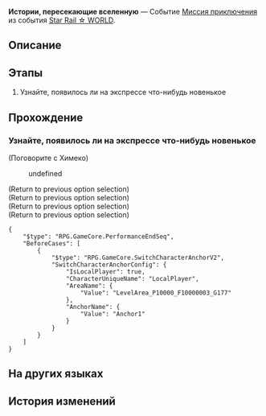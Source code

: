 {{Дополнить|Диалоги.}}
{{Миссия Инфобокс
|id              = 8032201
|Название        = 
|Изображение     = Миссия Освоения Истории, пересекающие вселенную.png
|Тип             = Миссия приключения
|События         = Star Rail ☆ WORLD
|Глава           = 
|Условия         = Достигните [[Уровень Освоения|Уровня Освоения]] 21
|Персонажи       = Вельт; Данкси; Дань Хэн; Первопроходец; Пом-Пом; Химеко
|СтартЛокация    = Вагон для вечеринок
|Мир             = Звёздный экспресс
|Локации         = Вагон для вечеринок
|Предыдущая      = 
|Следующая       = 
|Награды         = Кредиты*5 000
}}
'''Истории, пересекающие вселенную''' — Событие [[Миссия приключения]] из события [[Star Rail ☆ WORLD]].

==Описание==
{{Описание|<!--официальное описание из Перекрёстка судеб-->}}

==Этапы==
# Узнайте, появилось ли на экспрессе что-нибудь новенькое

==Прохождение==
{{Дополнить}}

===Узнайте, появилось ли на экспрессе что-нибудь новенькое===
{{Описание миссии|локация=Вагон для вечеринок|''«Когда смотришь на звёзды, понимаешь, что в них кроются бесконечные возможности»'' - Азан Абега, капитан флагмана первой эскадрильи отдела развития маркетинга.<br />Вы давно не были на экспрессе. Может быть, Пом-Пом хочет поделиться с вами чем-то новым?}}
{{Диалог Начало}}

;(Поговорите с Химеко)
:{{tx}}
<!--Unknown TalkSentence: 803220021-->
:{{Диалог|Стрелка}} undefined
;(Return to previous option selection)
;(Return to previous option selection)
;(Return to previous option selection)
;(Return to previous option selection)
<pre>{
	"$type": "RPG.GameCore.PerformanceEndSeq",
	"BeforeCases": [
		{
			"$type": "RPG.GameCore.SwitchCharacterAnchorV2",
			"SwitchCharacterAnchorConfig": {
				"IsLocalPlayer": true,
				"CharacterUniqueName": "LocalPlayer",
				"AreaName": {
					"Value": "LevelArea_P10000_F10000003_G177"
				},
				"AnchorName": {
					"Value": "Anchor1"
				}
			}
		}
	]
}</pre>

{{Диалог Конец}}

==На других языках==
{{На других языках
|en   = Stories Across the Universe
|zhs  = 故事穿越寰宇
|zht  = 故事穿越寰宇
|ja   = 宇宙を越えた物語
|ko   = 우주를 가로지르는 이야기
|es   = Historias que recorren el universo
|fr   = Histoires de l'univers
|ru   = Истории, пересекающие вселенную
|th   = เรื่องราวข้ามจักรวาล
|vi   = Câu Chuyện Xuyên Vũ Trụ
|de   = Geschichten aus dem Universum
|id   = Kisah Lintas Alam Semesta
|pt   = Histórias Através do Universo
}}

==История изменений==
{{История изменений|3.2}}
